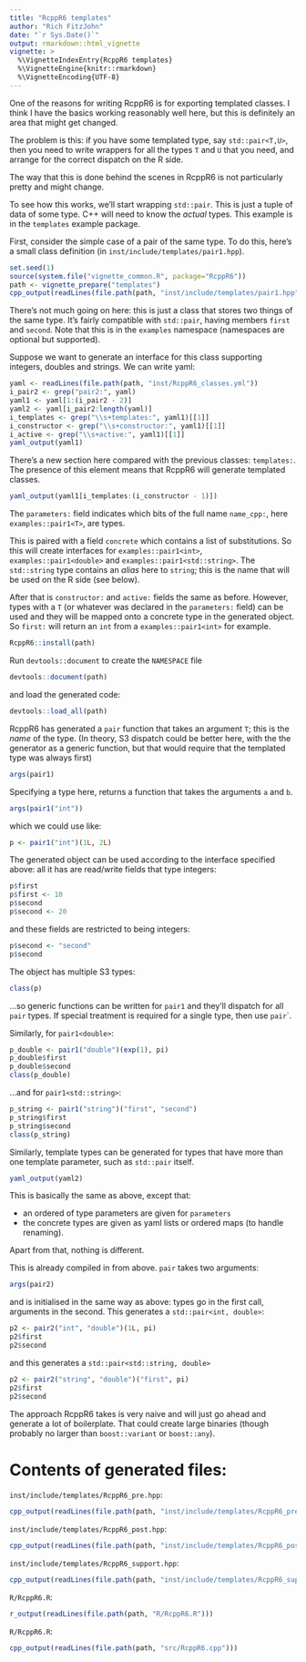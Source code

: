 ```yaml
---
title: "RcppR6 templates"
author: "Rich FitzJohn"
date: "`r Sys.Date()`"
output: rmarkdown::html_vignette
vignette: >
  %\VignetteIndexEntry{RcppR6 templates}
  %\VignetteEngine{knitr::rmarkdown}
  %\VignetteEncoding{UTF-8}
---
```


One of the reasons for writing RcppR6 is for exporting templated
classes.  I think I have the basics working reasonably well here,
but this is definitely an area that might get changed.

The problem is this: if you have some templated type, say
```std::pair<T,U>```, then you need to write wrappers for all the
types `T` and `U` that you need, and arrange for the correct
dispatch on the R side.

The way that this is done behind the scenes in RcppR6 is not
particularly pretty and might change.

To see how this works, we'll start wrapping `std::pair`.  This is
just a tuple of data of some type.  C++ will need to know the
*actual* types.  This example is in the `templates` example package.

First, consider the simple case of a pair of the same type.  To do
this, here's a small class definition (in
`inst/include/templates/pair1.hpp`).
``` r
set.seed(1)
source(system.file("vignette_common.R", package="RcppR6"))
path <- vignette_prepare("templates")
cpp_output(readLines(file.path(path, "inst/include/templates/pair1.hpp")))
```

There's not much going on here: this is just a class that stores
two things of the same type.  It's fairly compatible with
`std::pair`, having members `first` and `second`.  Note that this
is in the `examples` namespace (namespaces are optional but
supported).

Suppose we want to generate an interface for this class supporting
integers, doubles and strings.  We can write yaml:
``` r
yaml <- readLines(file.path(path, "inst/RcppR6_classes.yml"))
i_pair2 <- grep("pair2:", yaml)
yaml1 <- yaml[1:(i_pair2 - 2)]
yaml2 <- yaml[i_pair2:length(yaml)]
i_templates <- grep("\\s+templates:", yaml1)[[1]]
i_constructor <- grep("\\s+constructor:", yaml1)[[1]]
i_active <- grep("\\s+active:", yaml1)[[1]]
yaml_output(yaml1)
```

There's a new section here compared with the previous classes:
`templates:`.  The presence of this element means that RcppR6 will
generate templated classes.
``` r
yaml_output(yaml1[i_templates:(i_constructor - 1)])
```

The `parameters:` field indicates which bits of the full name
`name_cpp:`, here `examples::pair1<T>`, are types.

This is paired with a field `concrete` which contains a list of
substitutions.  So this will create interfaces for
`examples::pair1<int>`, `examples::pair1<double>` and
`examples::pair1<std::string>`.  The `std::string` type contains an
*alias* here to `string`; this is the name that will be used on the
R side (see below).

After that is `constructor:` and `active:` fields the same as
before.  However, types with a `T` (or whatever was declared in the
`parameters:` field) can be used and they will be mapped onto a
concrete type in the generated object.  So `first:` will return an
`int` from a `examples::pair1<int>` for example.
``` r
RcppR6::install(path)
```

Run `devtools::document` to create the `NAMESPACE` file
``` r
devtools::document(path)
```
and load the generated code:
``` r
devtools::load_all(path)
```

RcppR6 has generated a `pair` function that takes an argument `T`;
this is the *name* of the type.  (In theory, S3 dispatch could be
better here, with the the generator as a generic function, but that
would require that the templated type was always first)
``` r
args(pair1)
```

Specifying a type here, returns a function that takes the
arguments `a` and `b`.
``` r
args(pair1("int"))
```

which we could use like:
``` r
p <- pair1("int")(1L, 2L)
```

The generated object can be used according to the interface
specified above: all it has are read/write fields that type
integers:
``` r
p$first
p$first <- 10
p$second
p$second <- 20
```

and these fields are restricted to being integers:
``` r
p$second <- "second"
p$second
```

The object has multiple S3 types:
``` r
class(p)
```

...so generic functions can be written for `pair1` and they'll
dispatch for all `pair` types.  If special treatment is required
for a single type, then use `pair`<int>`.

Similarly, for `pair1<double>`:
``` r
p_double <- pair1("double")(exp(1), pi)
p_double$first
p_double$second
class(p_double)
```

...and for `pair1<std::string>`:
``` r
p_string <- pair1("string")("first", "second")
p_string$first
p_string$second
class(p_string)
```

Similarly, template types can be generated for types that have more
than one template parameter, such as `std::pair` itself.
``` r
yaml_output(yaml2)
```

This is basically the same as above, except that:

* an ordered of type parameters are given for `parameters`
* the concrete types are given as yaml lists or ordered maps (to
handle renaming).

Apart from that, nothing is different.

This is already compiled in from above.  `pair` takes two arguments:
``` r
args(pair2)
```

and is initialised in the same way as above: types go in the first
call, arguments in the second.  This generates a `std::pair<int,
double>`:
``` r
p2 <- pair2("int", "double")(1L, pi)
p2$first
p2$second
```

and this generates a `std::pair<std::string, double>`
``` r
p2 <- pair2("string", "double")("first", pi)
p2$first
p2$second
```

The approach RcppR6 takes is very naive and will just go ahead and
generate a lot of boilerplate.  That could create large binaries
(though probably no larger than `boost::variant` or `boost::any`).

# Contents of generated files:

`inst/include/templates/RcppR6_pre.hpp`:
``` r
cpp_output(readLines(file.path(path, "inst/include/templates/RcppR6_pre.hpp")))
```

`inst/include/templates/RcppR6_post.hpp`:
``` r
cpp_output(readLines(file.path(path, "inst/include/templates/RcppR6_post.hpp")))
```

`inst/include/templates/RcppR6_support.hpp`:
``` r
cpp_output(readLines(file.path(path, "inst/include/templates/RcppR6_support.hpp")))
```

`R/RcppR6.R`:
``` r
r_output(readLines(file.path(path, "R/RcppR6.R")))
```

`R/RcppR6.R`:
``` r
cpp_output(readLines(file.path(path, "src/RcppR6.cpp")))
```
